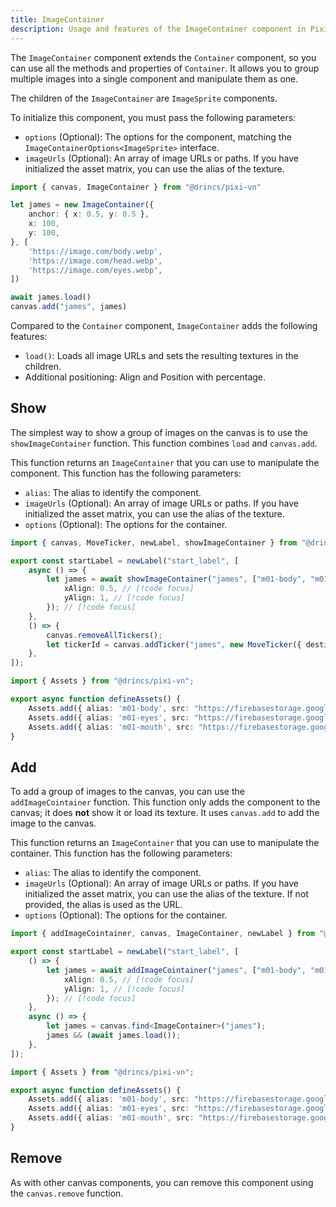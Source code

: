 ```yaml
---
title: ImageContainer
description: Usage and features of the ImageContainer component in Pixi’VN for grouping and manipulating multiple images as a single canvas component.
---
```


The `ImageContainer` component extends the <DynamicLink href="/start/canvas-components#base-components">`Container`</DynamicLink> component, so you can use all the methods and properties of `Container`. It allows you to group multiple images into a single component and manipulate them as one.

The children of the `ImageContainer` are <DynamicLink href="/start/canvas-images">`ImageSprite`</DynamicLink> components.

To initialize this component, you must pass the following parameters:

* `options` (Optional): The options for the component, matching the `ImageContainerOptions<ImageSprite>` interface.
* `imageUrls` (Optional): An array of image URLs or paths. If you have initialized the <DynamicLink href="/start/assets-management#initialize-the-asset-matrix-at-project-start">asset matrix</DynamicLink>, you can use the alias of the texture.

```ts
import { canvas, ImageContainer } from "@drincs/pixi-vn"

let james = new ImageContainer({
    anchor: { x: 0.5, y: 0.5 },
    x: 100,
    y: 100,
}, [
    'https://image.com/body.webp',
    'https://image.com/head.webp',
    'https://image.com/eyes.webp',
])

await james.load()
canvas.add("james", james)
```

Compared to the `Container` component, `ImageContainer` adds the following features:

* `load()`: Loads all image URLs and sets the resulting textures in the children.
* Additional positioning: <DynamicLink href="/start/canvas-position">Align and Position with percentage</DynamicLink>.

## Show

The simplest way to show a group of images on the canvas is to use the `showImageContainer` function. This function combines `load` and <DynamicLink href="/start/canvas-functions#add-a-canvas-component">`canvas.add`</DynamicLink>.

This function returns an `ImageContainer` that you can use to manipulate the component. This function has the following parameters:

* `alias`: The <DynamicLink href="/start/canvas-alias">alias</DynamicLink> to identify the component.
* `imageUrls` (Optional): An array of image URLs or paths. If you have initialized the <DynamicLink href="/start/assets-management#initialize-the-asset-matrix-at-project-start">asset matrix</DynamicLink>, you can use the alias of the texture.
* `options` (Optional): The options for the container.

```ts tab="labels/startLabel.ts"
import { canvas, MoveTicker, newLabel, showImageContainer } from "@drincs/pixi-vn";

export const startLabel = newLabel("start_label", [
    async () => {
        let james = await showImageContainer("james", ["m01-body", "m01-eyes", "m01-mouth"], { // [!code focus]
            xAlign: 0.5, // [!code focus]
            yAlign: 1, // [!code focus]
        }); // [!code focus]
    },
    () => {
        canvas.removeAllTickers();
        let tickerId = canvas.addTicker("james", new MoveTicker({ destination: { x: 0, y: 1, type: "align" } }));
    },
]);
```

```ts tab="utils/defineAssets.ts"
import { Assets } from "@drincs/pixi-vn";

export async function defineAssets() {
    Assets.add({ alias: 'm01-body', src: "https://firebasestorage.googleapis.com/v0/b/pixi-vn.appspot.com/o/public%2Fbreakdown%2Fm01%2Fm01-body.webp?alt=media" })
    Assets.add({ alias: 'm01-eyes', src: "https://firebasestorage.googleapis.com/v0/b/pixi-vn.appspot.com/o/public%2Fbreakdown%2Fm01%2Fm01-eyes-smile.webp?alt=media" })
    Assets.add({ alias: 'm01-mouth', src: "https://firebasestorage.googleapis.com/v0/b/pixi-vn.appspot.com/o/public%2Fbreakdown%2Fm01%2Fm01-mouth-smile00.webp?alt=media" })
}
```

<Sandbox
  template="qz66sg"
  entry="/src/labels/startLabel.ts,/src/utils/assets-utility.ts"
/>

## Add

To add a group of images to the canvas, you can use the `addImageCointainer` function. This function only adds the component to the canvas; it does **not** show it or load its texture. It uses <DynamicLink href="/start/canvas-functions#add-a-canvas-component">`canvas.add`</DynamicLink> to add the image to the canvas.

This function returns an `ImageContainer` that you can use to manipulate the container. This function has the following parameters:

* `alias`: The <DynamicLink href="/start/canvas-alias">alias</DynamicLink> to identify the component.
* `imageUrls` (Optional): An array of image URLs or paths. If you have initialized the <DynamicLink href="/start/assets-management#initialize-the-asset-matrix-at-project-start">asset matrix</DynamicLink>, you can use the alias of the texture. If not provided, the alias is used as the URL.
* `options` (Optional): The options for the container.

```ts tab="labels/startLabel.ts"
import { addImageCointainer, canvas, ImageContainer, newLabel } from "@drincs/pixi-vn";

export const startLabel = newLabel("start_label", [
    () => {
        let james = await addImageCointainer("james", ["m01-body", "m01-eyes", "m01-mouth"], { // [!code focus]
            xAlign: 0.5, // [!code focus]
            yAlign: 1, // [!code focus]
        }); // [!code focus]
    },
    async () => {
        let james = canvas.find<ImageContainer>("james");
        james && (await james.load());
    },
]);
```

```ts tab="utils/defineAssets.ts"
import { Assets } from "@drincs/pixi-vn";

export async function defineAssets() {
    Assets.add({ alias: 'm01-body', src: "https://firebasestorage.googleapis.com/v0/b/pixi-vn.appspot.com/o/public%2Fbreakdown%2Fm01%2Fm01-body.webp?alt=media" })
    Assets.add({ alias: 'm01-eyes', src: "https://firebasestorage.googleapis.com/v0/b/pixi-vn.appspot.com/o/public%2Fbreakdown%2Fm01%2Fm01-eyes-smile.webp?alt=media" })
    Assets.add({ alias: 'm01-mouth', src: "https://firebasestorage.googleapis.com/v0/b/pixi-vn.appspot.com/o/public%2Fbreakdown%2Fm01%2Fm01-mouth-smile00.webp?alt=media" })
}
```

<Sandbox
  template="ptqws3"
  entry="/src/labels/startLabel.ts,/src/utils/assets-utility.ts"
/>

## Remove

As with other canvas components, you can remove this component using the <DynamicLink href="/start/canvas-functions#remove-a-canvas-component">`canvas.remove`</DynamicLink> function.
